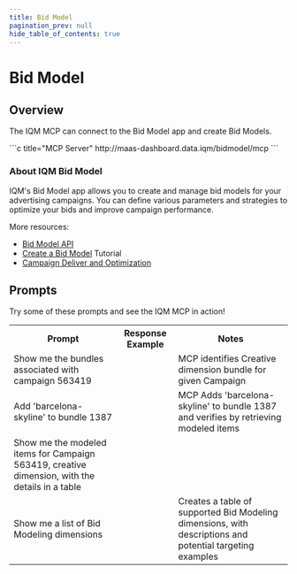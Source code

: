 ```yaml
---
title: Bid Model
pagination_prev: null
hide_table_of_contents: true
---
```



# Bid Model 

## Overview 

The IQM MCP can connect to the Bid Model app and create Bid Models.

<div class="smallTable">
```c title="MCP Server"
http://maas-dashboard.data.iqm/bidmodel/mcp
```
</div>

### About IQM Bid Model 

IQM's Bid Model app allows you to create and manage bid models for your advertising campaigns. You can define various parameters and strategies to optimize your bids and improve campaign performance.

More resources:
* [Bid Model API](/Guidelines/Bid-Model-API-Guidelines/)
* [Create a Bid Model](/Tutorials/Create-a-Bid-Model/) Tutorial
* [Campaign Deliver and Optimization<ExternalLink />](https://help.iqm.com/en/collections/3156335-campaign-delivery-and-optimization)


## Prompts 

Try some of these prompts and see the IQM MCP in action!

<table className='mcpTable' style={{maxWidth: "fit-content"}}>
<th style={{ minWidth: "300px"}}>Prompt</th>
<th>Response Example</th>
<th>Notes</th>
<tr>
  <td>Show me the bundles associated with campaign 563419</td>
  <td><ImageLightbox
      thumb={BundleDetails1}
      full={BundleDetails1}
      alt="MCP Bundle Details"
      size={150}         
      radius={8}     
    /><ImageLightbox
      thumb={BundleDetails}
      full={BundleDetails}
      alt="MCP Bundle Details 1"
      size={150}         
      radius={8}     
    /></td>
  <td>MCP identifies Creative dimension bundle for given Campaign</td>
</tr>
<tr>
  <td>Add 'barcelona-skyline' to bundle 1387</td>
    <td><ImageLightbox
      thumb={BundleUpdate}
      full={BundleUpdate}
      alt="MCP Bundle Update"
      size={200}         
      radius={8}     
    /></td>
  <td>MCP Adds 'barcelona-skyline' to bundle 1387 and verifies by retrieving modeled items</td>
</tr>
<tr>
  <td>Show me the modeled items for Campaign 563419, creative dimension, with the details in a table</td>
    <td><ImageLightbox
      thumb={ModeledItems}
      full={ModeledItems}
      alt="MCP Modeled Items"
      size={200}         
      radius={8}     
    /></td>
  <td></td>
</tr>
<tr>
  <td>Show me a list of Bid Modeling dimensions</td>
    <td><ImageLightbox
      thumb={Dimensions}
      full={Dimensions}
      alt="MCP Bid Modeling Dimensions"
      size={200}         
      radius={8}     
    /></td>
  <td>Creates a table of supported Bid Modeling dimensions, with descriptions and potential targeting examples</td>
</tr>
</table>